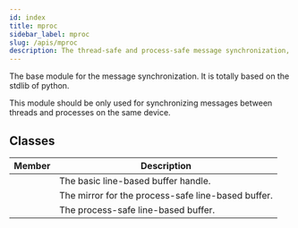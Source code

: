 ```yaml
---
id: index
title: mproc
sidebar_label: mproc
slug: /apis/mproc
description: The thread-safe and process-safe message synchronization, implemented based on the python stdlib.
---
```



<APITopBar type="module" source="mproc" />

The base module for the message synchronization. It is totally based on the stdlib of python.

This module should be only used for synchronizing messages between threads and processes on the same device.

## Classes

|                                          Member                                          | <center>Description</center>                       |
| :--------------------------------------------------------------------------------------: | :------------------------------------------------- |
|     [<IconObjType type="class" hasText={true} text="LineBuffer"/>](./LineBuffer.mdx)     | The basic line-based buffer handle.                |
| [<IconObjType type="class" hasText={true} text="LineProcMirror"/>](./LineProcMirror.mdx) | The mirror for the process-safe line-based buffer. |
| [<IconObjType type="class" hasText={true} text="LineProcBuffer"/>](./LineProcBuffer.mdx) | The process-safe line-based buffer.                |

[link-flask-restful]: https://flask-restful.readthedocs.io/en/latest/
[link-urllib3]: https://urllib3.readthedocs.io/en/latest/index.html
